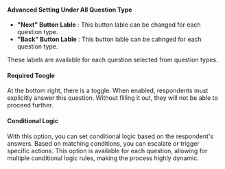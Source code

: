 
#### Advanced Setting Under All Question Type

- **"Next" Button Lable** : This button lable can be changed for each question type.
- **"Back" Button Lable** : This button lable can be cahnged for each question type.

These labels are available for each question selected from question types.

<MdxImage
  src={AdvancedSetting}
  alt="Overview of button lables for each question type"
  quality="100"
  className="max-w-full rounded-lg sm:max-w-lg"
/>

#### Required Toogle

At the bottom right, there is a toggle. When enabled, respondents must explicitly answer this question. Without filling it out, they will not be able to proceed further.

<MdxImage
  src={AdvancedSettingRequired}
  alt="Overview of Required Toggle"
  quality="100"
  className="max-w-full rounded-lg sm:max-w-lg"
/>

#### Conditional Logic

With this option, you can set conditional logic based on the respondent's answers. Based on matching conditions, you can escalate or trigger specific actions. This option is available for each question, allowing for multiple conditional logic rules, making the process highly dynamic.

<MdxImage
  src={AdvancedSettingConditional}
  alt="Overview of conditional logic for each question type"
  quality="100"
  className="max-w-full rounded-lg sm:max-w-lg"
/>
